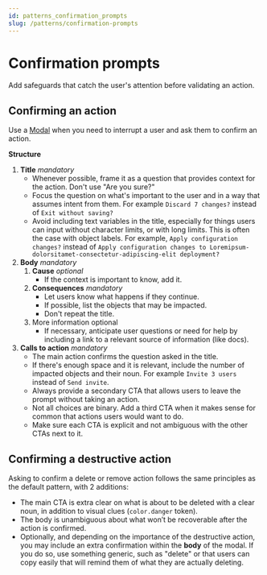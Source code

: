 ```yaml
---
id: patterns_confirmation_prompts
slug: /patterns/confirmation-prompts
---
```


# Confirmation prompts

Add safeguards that catch the user's attention before validating an action.

## Confirming an action
Use a [Modal](../02_components/layout/modal/overview.mdx#confirm-modal) when you need to interrupt a user and ask them to confirm an action.

<FigmaEmbed url="https://www.figma.com/file/Uo8iRqa0BaLSvD7BlyNqbp/Confirmation-prompts?type=design&node-id=6-343&mode=design&t=LrJcE5JqrDwsT5DX-0" title="Generic confirmation modal" />

**Structure**
1. **Title** _mandatory_
    - Whenever possible, frame it as a question that provides context for the action. Don't use "Are you sure?"
    - Focus the question on what's important to the user and in a way that assumes intent from them. For example `Discard 7 changes?` instead of `Exit without saving?`
    - Avoid including text variables in the title, especially for things users can input without character limits, or with long limits. This is often the case with object labels.
    For example, `Apply configuration changes?` instead of `Apply configuration changes to Loremipsum-dolorsitamet-consectetur-adipiscing-elit deployment?`
2. **Body** _mandatory_
    1. **Cause** _optional_
        - If the context is important to know, add it.
    2. **Consequences** _mandatory_
        - Let users know what happens if they continue.
        - If possible, list the objects that may be impacted.
        - Don't repeat the title.
    3. More information optional
        - If necessary, anticipate user questions or need for help by including a link to a relevant source of information (like docs).
3. **Calls to action** _mandatory_
    - The main action confirms the question asked in the title. 
    - If there's enough space and it is relevant, include the number of impacted objects and their noun. For example `Invite 3 users` instead of `Send invite`.
    - Always provide a secondary CTA that allows users to leave the prompt without taking an action.
    - Not all choices are binary. Add a third CTA when it makes sense for common that actions users would want to do.
    - Make sure each CTA is explicit and not ambiguous with the other CTAs next to it.

## Confirming a destructive action
Asking to confirm a delete or remove action follows the same principles as the default pattern, with 2 additions:

- The main CTA is extra clear on what is about to be deleted with a clear noun, in addition to visual clues (`color.danger` token).
- The body is unambiguous about what won’t be recoverable after the action is confirmed.
- Optionally, and depending on the importance of the destructive action, you may include an extra confirmation within the **body** of the modal. If you do so, use something generic, such as "delete" or that users can copy easily that will remind them of what they are actually deleting.

<FigmaEmbed url="https://www.figma.com/file/Uo8iRqa0BaLSvD7BlyNqbp/Confirmation-prompts?type=design&node-id=501-990&mode=design&t=LrJcE5JqrDwsT5DX-0" title="Confirmation modal for a destructive action" />
